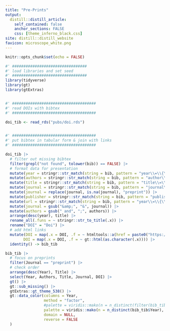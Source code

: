 ```yaml
---
title: "Pre-Prints"
output:
  distill::distill_article:
    self_contained: false
    anchor_sections: FALSE
    css: [theme_inferno_black.css]
site: distill::distill_website
favicon: microscope_white.png
---
```


```r

knitr::opts_chunk$set(echo = FALSE)

```

```r

#' #################################
#' load libraries and set seed
#' #################################
library(tidyverse)
library(gt)
library(gtExtras)


#' #####################################
#' read DOIs with bibtex
#' #####################################

doi_tib <- read_rds("pubs/doi.rds")


#' #####################################
#' put bibtex in tabular form & join with links
#' #####################################

doi_tib |> 
  # filter out missing bibtex
  filter(grepl("not found", tolower(bib)) == FALSE) |>   
  # format data for presentation
  mutate(year = stringr::str_match(string = bib, pattern = "year\\=\\{\\s*(.*?)\\s*\\}")[,2]) |> 
  mutate(authors = stringr::str_match(string = bib, pattern = "author\\=\\{\\s*(.*?)\\s*\\}")[,2]) |> 
  mutate(title = stringr::str_match(string = bib, pattern = "title\\=\\{\\s*(.*?)\\s*\\}")[,2]) |> 
  mutate(journal = stringr::str_match(string = bib, pattern = "journal\\=\\{\\s*(.*?)\\s*\\}")[,2]) |> 
  mutate(journal = replace(journal, is.na(journal), "preprint")) |> 
  mutate(publisher = stringr::str_match(string = bib, pattern = "publisher\\=\\{\\s*(.*?)\\s*\\}")[,2]) |> 
  mutate(url = stringr::str_match(string = bib, pattern = "year\\=\\{\\s*(.*?)\\s*\\}")[,2]) |> 
  mutate(journal = gsub("&amp;", "&", journal)) |> 
  mutate(authors = gsub(" and", ";", authors)) |> 
  arrange(desc(year), title) |> 
  rename_all(.funs = ~ stringr::str_to_title(.x)) |> 
  rename("DOI" = "Doi") |> 
  # add html links
  mutate(DOI = map(.x = DOI, .f = ~ htmltools::a(href = paste0("https://doi.org/", .x), .x)),
        DOI = map(.x = DOI, .f = ~ gt::html(as.character(.x)))) |> 
  identity() -> bib_tib

bib_tib |> 
  # focus on preprints
  filter(Journal == "preprint") |> 
  # check order
  arrange(desc(Year), Title) |> 
  select(Year, Authors, Title, Journal, DOI) |> 
  gt() |> 
  gt::sub_missing() |> 
  gtExtras::gt_theme_538() |> 
  gt::data_color(columns = Year,
                 method = "factor",
                 #palette = viridis::mako(n = n_distinct(filter(bib_tib, Journal == "preprint")$Year), alpha = 1),
                 palette = viridis::mako(n = n_distinct(bib_tib$Year), alpha = 1),  
                 domain = NULL,
                 reverse = FALSE
  )



```





 <br>

 <br>

 <br>
 
  
  

